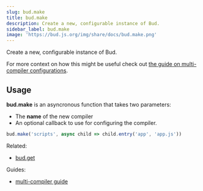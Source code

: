```yaml
---
slug: bud.make
title: bud.make
description: Create a new, configurable instance of Bud.
sidebar_label: bud.make
image: 'https://bud.js.org/img/share/docs/bud.make.png'
---
```



Create a new, configurable instance of Bud.

For more context on how this might be useful check out [the guide on multi-compiler configurations](/guides/general-use/multi-compiler).

## Usage

**bud.make** is an asyncronous function that takes two parameters:

- The **name** of the new compiler
- An optional callback to use for configuring the compiler.

```js
bud.make('scripts', async child => child.entry('app', 'app.js'))
```

Related:

- [bud.get](/docs/bud.get)

Guides:

- [multi-compiler guide](/guides/general-use/multi-compiler)

